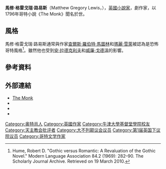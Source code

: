 {{Infobox writer <!-- For more information see [[:Template:Infobox_Writer/doc|:Template:Infobox Writer/doc]]. --> 
| name          = Matthew Lewis 
| image         = Matthew Gregory Lewis by George Lethbridge Saunders, after Unknown artist.jpg
| image_size    = 
| alt           = 
| caption       = Portrait<br>(''ca.'' 1800)<center>
| pseudonym     = 
| birth_name    = 
| birth_date    = {{Birth date|1775|7|9|df=yes}} 
| birth_place   = [[英國|英國]][[倫敦|倫敦]]
| death_date    = {{Death date and age|1818|05|16|1775|7|9|df=yes}}
| death_place   = [[太西洋|太西洋]]（近[[牙買加|牙買加]]）
| resting_place = 
| occupation    = Deputy-Secretary at War; <br> Member of Parliament
| language      = [[英語|英語]]
| nationality   = {{UK}}
| ethnicity     = 
| citizenship   = 
| education     = 
| alma_mater    = [[牛津大學|牛津大學]]
| period        = 
| genre         = Novels
| subject       = 
| movement      = 
| notableworks  = ''The Monk''
| partner       = 
| children      = 
| relatives     = 
| awards        = 
| signature     = 
| signature_alt = 
| website       = <!-- www.example.com -->
| portaldisp    = 
}}

'''馬修·格雷戈瑞·路易斯'''（Matthew Gregory Lewis，{{bd|1775年|7月9日|1818年|5月16日|}}），[[英國|英國]][[小說家|小說家]]，劇作家，以1796年哥特小說《The Monk》聞名於世。

==風格==
馬修·格雷戈瑞·路易斯通常與作家[[查爾斯·羅伯特·馬圖林|查爾斯·羅伯特·馬圖林]]和[[瑪麗·雪萊|瑪麗·雪萊]]被認為是恐怖哥特風格<ref>Hume, Robert D. "Gothic versus Romantic: A Revaluation of the Gothic Novel." Modern Language Association 84.2 (1969): 282–90. The Scholarly Journal Archive. Retrieved on 19 March 2010.</ref>。雖然他也受到[[安·拉德克利夫|安·拉德克利夫]]和[[威廉·戈德溫|威廉·戈德溫]]的影響。

==參考資料==
{{Reflist | 64em}}

==外部連結==
{{wikiquote}}
*[http://ebooks.adelaide.edu.au/l/lewis/matthew/monk/ The Monk] {{Wayback|url=http://ebooks.adelaide.edu.au/l/lewis/matthew/monk/ |date=20190410063142 }}
* {{Gutenberg author |id=Lewis,+M.+G.+(Matthew+Gregory)}}
* {{Internet Archive author |sname=Matthew Gregory Lewis |birth=1775 |death=1818}}
* {{Librivox author |id=2598}}

{{Authority control}}
{{DEFAULTSORT:Lewis, Matthew}}
[[Category:奥特肖人|Category:奥特肖人]]
[[Category:英國作家|Category:英國作家]]
[[Category:牛津大學基督堂學院校友|Category:牛津大學基督堂學院校友]]
[[Category:天主教会批评者|Category:天主教会批评者]]
[[Category:大不列颠议会议员|Category:大不列颠议会议员]]
[[Category:第1届英国下议院议员|Category:第1届英国下议院议员]]
[[Category:哥特文学作家|Category:哥特文学作家]]